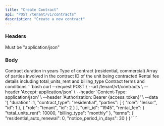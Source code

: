 ```yaml
---
title: "Create Contract"
api: "POST /tenant/v1/contracts"
description: "Create a new contract"
---
```


### Headers

<ParamField header="Accept" type="string" required>
  Must be "application/json"
</ParamField>

### Body

<ParamField body="duration" type="integer" required>
  Contract duration in years
</ParamField>

<ParamField body="contract_type" type="string" required>
  Type of contract (residential, commercial)
</ParamField>

<ParamField body="parties" type="array" required>
  Array of parties involved in the contract
</ParamField>

<ParamField body="unit_id" type="string" required>
  ID of the unit being contracted
</ParamField>

<ParamField body="rental_fee" type="object" required>
  Rental fee details including total_units_rent and billing_type
</ParamField>

<ParamField body="terms" type="object">
  Contract terms and conditions
</ParamField>

<RequestExample>
```bash
curl --request POST \
  --url /tenant/v1/contracts \
  --header 'Accept: application/json' \
  --header 'Content-Type: application/json' \
  --header 'Authorization: Bearer {access_token}' \
  --data '{
    "duration": 1,
    "contract_type": "residential",
    "parties": [
      {
        "role": "lessor",
        "id": 1
      },
      {
        "role": "tenant",
        "id": 2
      }
    ],
    "unit_id": "1945",
    "rental_fee": {
      "total_units_rent": 10000,
      "billing_type": "monthly"
    },
    "terms": {
      "residential_auto_renewal": 0,
      "notice_period_in_days": 30
    }
  }'
```
</RequestExample> 